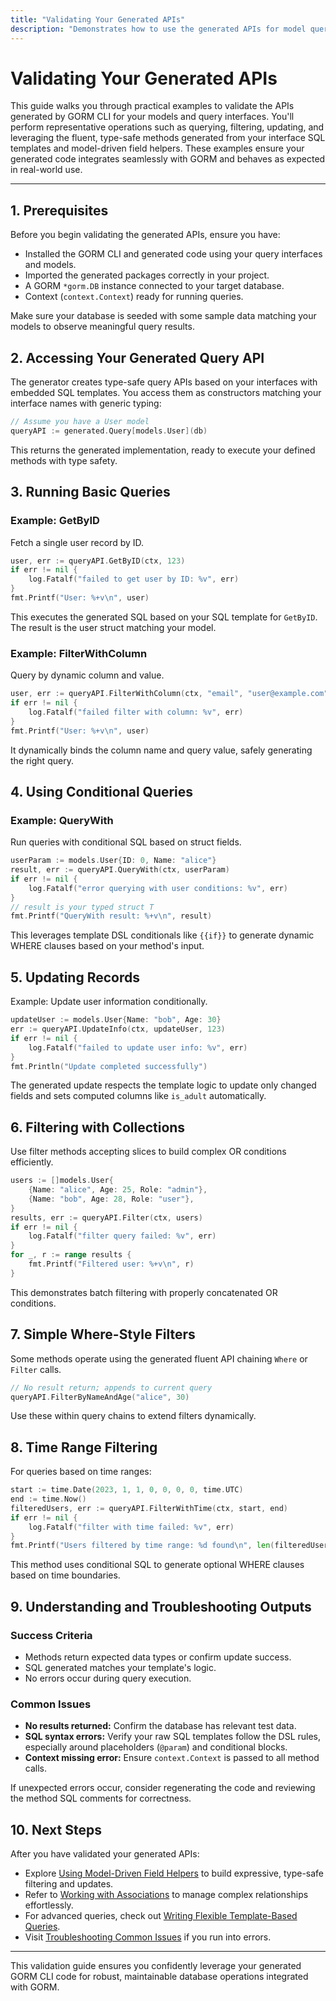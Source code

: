 ```yaml
---
title: "Validating Your Generated APIs"
description: "Demonstrates how to use the generated APIs for model queries and updates. Includes quick examples to execute in your project, ensuring everything works end-to-end with your GORM integration."
---
```


# Validating Your Generated APIs

This guide walks you through practical examples to validate the APIs generated by GORM CLI for your models and query interfaces. You'll perform representative operations such as querying, filtering, updating, and leveraging the fluent, type-safe methods generated from your interface SQL templates and model-driven field helpers. These examples ensure your generated code integrates seamlessly with GORM and behaves as expected in real-world use.

---

## 1. Prerequisites

Before you begin validating the generated APIs, ensure you have:

- Installed the GORM CLI and generated code using your query interfaces and models.
- Imported the generated packages correctly in your project.
- A GORM `*gorm.DB` instance connected to your target database.
- Context (`context.Context`) ready for running queries.

<Tip>
Make sure your database is seeded with some sample data matching your models to observe meaningful query results.
</Tip>

## 2. Accessing Your Generated Query API

The generator creates type-safe query APIs based on your interfaces with embedded SQL templates. You access them as constructors matching your interface names with generic typing:

```go
// Assume you have a User model
queryAPI := generated.Query[models.User](db)
```

This returns the generated implementation, ready to execute your defined methods with type safety.

## 3. Running Basic Queries

### Example: GetByID
Fetch a single user record by ID.

```go
user, err := queryAPI.GetByID(ctx, 123)
if err != nil {
    log.Fatalf("failed to get user by ID: %v", err)
}
fmt.Printf("User: %+v\n", user)
```

This executes the generated SQL based on your SQL template for `GetByID`. The result is the user struct matching your model.

### Example: FilterWithColumn
Query by dynamic column and value.

```go
user, err := queryAPI.FilterWithColumn(ctx, "email", "user@example.com")
if err != nil {
    log.Fatalf("failed filter with column: %v", err)
}
fmt.Printf("User: %+v\n", user)
```

It dynamically binds the column name and query value, safely generating the right query.

## 4. Using Conditional Queries

### Example: QueryWith
Run queries with conditional SQL based on struct fields.

```go
userParam := models.User{ID: 0, Name: "alice"}
result, err := queryAPI.QueryWith(ctx, userParam)
if err != nil {
    log.Fatalf("error querying with user conditions: %v", err)
}
// result is your typed struct T
fmt.Printf("QueryWith result: %+v\n", result)
```

This leverages template DSL conditionals like `{{if}}` to generate dynamic WHERE clauses based on your method's input.

## 5. Updating Records

Example: Update user information conditionally.

```go
updateUser := models.User{Name: "bob", Age: 30}
err := queryAPI.UpdateInfo(ctx, updateUser, 123)
if err != nil {
    log.Fatalf("failed to update user info: %v", err)
}
fmt.Println("Update completed successfully")
```

The generated update respects the template logic to update only changed fields and sets computed columns like `is_adult` automatically.

## 6. Filtering with Collections

Use filter methods accepting slices to build complex OR conditions efficiently.

```go
users := []models.User{
    {Name: "alice", Age: 25, Role: "admin"},
    {Name: "bob", Age: 28, Role: "user"},
}
results, err := queryAPI.Filter(ctx, users)
if err != nil {
    log.Fatalf("filter query failed: %v", err)
}
for _, r := range results {
    fmt.Printf("Filtered user: %+v\n", r)
}
```

This demonstrates batch filtering with properly concatenated OR conditions.

## 7. Simple Where-Style Filters

Some methods operate using the generated fluent API chaining `Where` or `Filter` calls.

```go
// No result return; appends to current query
queryAPI.FilterByNameAndAge("alice", 30)
```

Use these within query chains to extend filters dynamically.

## 8. Time Range Filtering

For queries based on time ranges:

```go
start := time.Date(2023, 1, 1, 0, 0, 0, 0, time.UTC)
end := time.Now()
filteredUsers, err := queryAPI.FilterWithTime(ctx, start, end)
if err != nil {
    log.Fatalf("filter with time failed: %v", err)
}
fmt.Printf("Users filtered by time range: %d found\n", len(filteredUsers))
```

This method uses conditional SQL to generate optional WHERE clauses based on time boundaries.

## 9. Understanding and Troubleshooting Outputs

### Success Criteria
- Methods return expected data types or confirm update success.
- SQL generated matches your template's logic.
- No errors occur during query execution.

### Common Issues
- **No results returned:** Confirm the database has relevant test data.
- **SQL syntax errors:** Verify your raw SQL templates follow the DSL rules, especially around placeholders (`@param`) and conditional blocks.
- **Context missing error:** Ensure `context.Context` is passed to all method calls.

<Note>
If unexpected errors occur, consider regenerating the code and reviewing the method SQL comments for correctness.
</Note>

## 10. Next Steps

After you have validated your generated APIs:

- Explore [Using Model-Driven Field Helpers](/guides/core-workflows/field-helpers) to build expressive, type-safe filtering and updates.
- Refer to [Working with Associations](/guides/advanced-patterns/working-with-associations) to manage complex relationships effortlessly.
- For advanced queries, check out [Writing Flexible Template-Based Queries](/guides/advanced-patterns/template-based-queries).
- Visit [Troubleshooting Common Issues](/getting-started/validation/troubleshooting) if you run into errors.

---

This validation guide ensures you confidently leverage your generated GORM CLI code for robust, maintainable database operations integrated with GORM.
